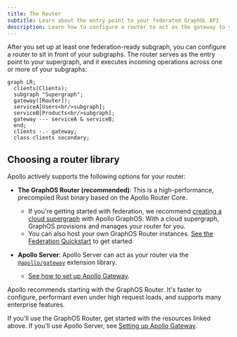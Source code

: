 ```yaml
---
title: The Router
subtitle: Learn about the entry point to your federated GraphQL API
description: Learn how to configure a router to act as the gateway to your subgraphs, facilitating seamless execution of operations across multiple services. Efficiently manage and orchestrate your federated supergraph with a robust router setup.
---
```


After you set up at least one federation-ready subgraph, you can configure a router to sit in front of your subgraphs. The router serves as the entry point to your supergraph, and it executes incoming operations across one or more of your subgraphs:

```mermaid
graph LR;
  clients(Clients);
  subgraph "Supergraph";
  gateway([Router]);
  serviceA[Users<br/>subgraph];
  serviceB[Products<br/>subgraph];
  gateway --- serviceA & serviceB;
  end;
  clients -.- gateway;
  class clients secondary;
```

## Choosing a router library

Apollo actively supports the following options for your router:

- **The GraphOS Router (recommended)**: This is a high-performance, precompiled Rust binary based on the Apollo Router Core.

    - If you're getting started with federation, we recommend [creating a cloud supergraph](/graphos/quickstart/cloud/) with Apollo GraphOS. With a cloud supergraph, GraphOS provisions and manages your router for you.
    - You can also host your own GraphOS Router instances. [See the Federation Quickstart](../quickstart/setup/) to get started.

- **Apollo Server**: Apollo Server can act as your router via the [`@apollo/gateway`](https://www.npmjs.com/package/@apollo/gateway) extension library.
    - [See how to set up Apollo Gateway](/apollo-server/using-federation/apollo-gateway-setup).

<Tip>

Apollo recommends starting with the GraphOS Router. It's faster to configure, performant even under high request loads, and supports many enterprise features.

</Tip>

If you'll use the GraphOS Router, get started with the resources linked above. If you'll use Apollo Server, see [Setting up Apollo Gateway](/apollo-server/using-federation/apollo-gateway-setup).
